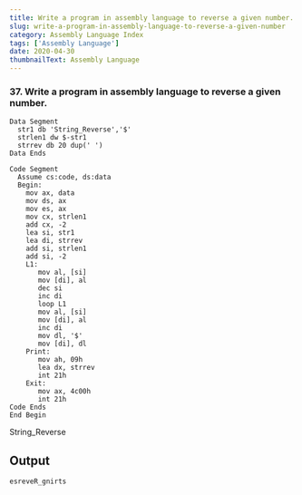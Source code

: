 ---
title: Write a program in assembly language to reverse a given number.
slug: write-a-program-in-assembly-language-to-reverse-a-given-number
category: Assembly Language Index
tags: ['Assembly Language']
date: 2020-04-30
thumbnailText: Assembly Language
---
### 37. Write a program in assembly language to reverse a given number.
```
Data Segment
  str1 db 'String_Reverse','$'
  strlen1 dw $-str1
  strrev db 20 dup(' ')
Data Ends

Code Segment
  Assume cs:code, ds:data
  Begin:
    mov ax, data
    mov ds, ax
    mov es, ax
    mov cx, strlen1
    add cx, -2
    lea si, str1
    lea di, strrev
    add si, strlen1
    add si, -2
    L1:
       mov al, [si]
       mov [di], al
       dec si
       inc di
       loop L1
       mov al, [si]
       mov [di], al
       inc di
       mov dl, '$'
       mov [di], dl
    Print:
       mov ah, 09h
       lea dx, strrev
       int 21h
    Exit:
       mov ax, 4c00h
       int 21h
Code Ends
End Begin
```

String_Reverse
## Output
```
esreveR_gnirts
```